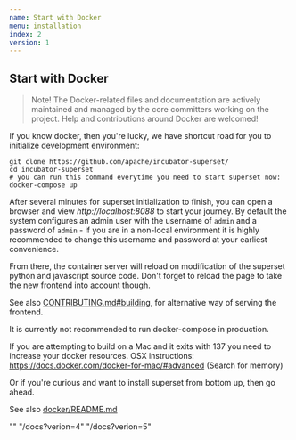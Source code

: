 ```yaml
---
name: Start with Docker
menu: installation
index: 2
version: 1
---
```


Start with Docker
-------------

   > Note! The Docker-related files and documentation are actively maintained and
   > managed by the core committers working on the project. Help and contributions
   > around Docker are welcomed!
  
If you know docker, then you're lucky, we have shortcut road for you to
initialize development environment:
   
```
git clone https://github.com/apache/incubator-superset/
cd incubator-superset
# you can run this command everytime you need to start superset now:
docker-compose up
```

After several minutes for superset initialization to finish, you can open
a browser and view *http://localhost:8088* to start your journey. By default
the system configures an admin user with the username of `admin` and a password
of `admin` - if you are in a non-local environment it is highly recommended to
change this username and password at your earliest convenience.

From there, the container server will reload on modification of the superset python
and javascript source code.
Don't forget to reload the page to take the new frontend into account though.

See also [CONTRIBUTING.md#building](https://github.com/apache/incubator-superset/blob/master/CONTRIBUTING.md#building),
for alternative way of serving the frontend.

It is currently not recommended to run docker-compose in production.

If you are attempting to build on a Mac and it exits with 137 you need to increase your docker resources.
OSX instructions: https://docs.docker.com/docker-for-mac/#advanced (Search for memory)

Or if you're curious and want to install superset from bottom up, then go ahead.

See also [docker/README.md](https://github.com/apache/incubator-superset/blob/master/docker/README.md)

<a href="/docs?verion=3"></a>
""
"/docs?verion=4"
"/docs?verion=5"
